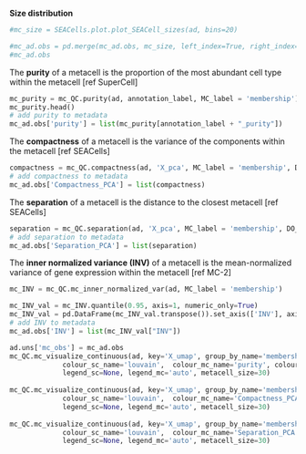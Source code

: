 
**Size distribution**
```python
#mc_size = SEACells.plot.plot_SEACell_sizes(ad, bins=20)

#mc_ad.obs = pd.merge(mc_ad.obs, mc_size, left_index=True, right_index=True)
#mc_ad.obs
```

The **purity** of a metacell is the proportion of the most abundant cell type within the metacell [ref SuperCell]
```python
mc_purity = mc_QC.purity(ad, annotation_label, MC_label = 'membership')
mc_purity.head()
# add purity to metadata
mc_ad.obs['purity'] = list(mc_purity[annotation_label + "_purity"])
```

The **compactness** of a metacell is the variance of the components within the metacell [ref SEACells]
```python
compactness = mc_QC.compactness(ad, 'X_pca', MC_label = 'membership', DO_DC = False, name = 'Compactness_PCA', n_comp=n_comp)['Compactness_PCA']
# add compactness to metadata
mc_ad.obs['Compactness_PCA'] = list(compactness)
```


The **separation** of a metacell is the distance to the closest metacell [ref SEACells]
```python
separation = mc_QC.separation(ad, 'X_pca', MC_label = 'membership', DO_DC = False, name = 'Separation_PCA', n_comp=n_comp)['Separation_PCA']
# add separation to metadata
mc_ad.obs['Separation_PCA'] = list(separation)
```


The **inner normalized variance (INV)** of a metacell is the mean-normalized variance of gene expression within the metacell [ref MC-2]
```python
mc_INV = mc_QC.mc_inner_normalized_var(ad, MC_label = 'membership')

mc_INV_val = mc_INV.quantile(0.95, axis=1, numeric_only=True)
mc_INV_val = pd.DataFrame(mc_INV_val.transpose()).set_axis(['INV'], axis=1, inplace=False)
# add INV to metadata
mc_ad.obs['INV'] = list(mc_INV_val["INV"])
```

```python
ad.uns['mc_obs'] = mc_ad.obs
mc_QC.mc_visualize_continuous(ad, key='X_umap', group_by_name='membership', 
             colour_sc_name='louvain',  colour_mc_name='purity', colour_metacells=True,
             legend_sc=None, legend_mc='auto', metacell_size=30)
             
mc_QC.mc_visualize_continuous(ad, key='X_umap', group_by_name='membership', 
             colour_sc_name='louvain',  colour_mc_name='Compactness_PCA', colour_metacells=True, 
             legend_sc=None, legend_mc='auto', metacell_size=30)   
             
mc_QC.mc_visualize_continuous(ad, key='X_umap', group_by_name='membership', 
             colour_sc_name='louvain',  colour_mc_name='Separation_PCA', colour_metacells=True, 
             legend_sc=None, legend_mc='auto', metacell_size=30)   

```
